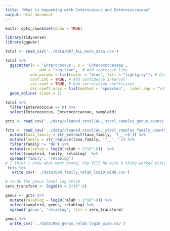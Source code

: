 ```yaml
---
title: "What is happening with Enterococcus and Enterococcaceae"
output: html_document
---
```


```r
knitr::opts_chunk$set(echo = TRUE)
```

```r
library(tidyverse)
library(ggpubr)
```

```r
total <- read_csv('../data/087_ALL_meta_data.csv')

total %>% 
  ggscatter(x = 'Enterococcus', y = 'Enterococcaceae',
               add = "reg.line",  # Add regressin line
           add.params = list(color = "blue", fill = "lightgray"), # Customize line
           conf.int = TRUE, # Add confidence interval
           cor.coef = TRUE, # Add correlation coefficient.
           cor.coeff.args = list(method = "spearman",  label.sep = "\n")) +
  geom_abline( slope = 1)

total %>% 
  filter(Enterococcus == 0) %>% 
  select(Enterococcus, Enterococcaceae, sampleid)

gcts <- read_csv('../data/cleaned_stool/ALL_stool_samples_genus_counts.csv')

fcts <- read_csv('../data/cleaned_stool/ALL_stool_samples_family_counts.csv') %>% 
  mutate(taxa_family = str_extract(taxa_family, 'f__.+$')) %>% 
  mutate(family = str_replace(taxa_family, 'f__','')) %>% 
  filter(family != 'NA') %>% 
  mutate(relablog = log10(relab + 2*10^-6))  %>% 
  select(sampleid, family, relablog)  %>% 
  spread('family', 'relablog') 
# I think I know what went wrong, the fill NA with 0 thing worked mistakenly at enterococcus when it's absent ....
 fcts %>% 
   write_csv('../data/088_family_relab_log10_wide.csv')
```

```r
# re-do the genus level log relab
zero_transform <- log10(0 + 2*10^-6)

genus <- gcts %>% 
  mutate(relablog = log10(relab + 2*10^-6)) %>% 
  select(sampleid, genus, relablog) %>% 
  spread('genus', 'relablog', fill = zero_transform) 
 
genus %>% 
  write_csv('../data/088_genus_relab_log10_wide.csv')
```


